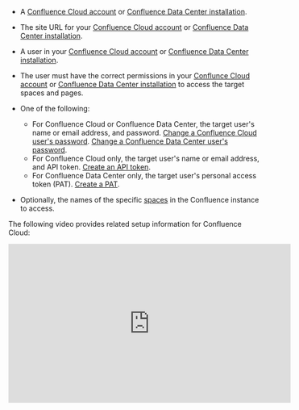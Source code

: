 - A [Confluence Cloud account](https://www.atlassian.com/software/confluence/pricing) or 
  [Confluence Data Center installation](https://confluence.atlassian.com/doc/installing-confluence-data-center-203603.html).
- The site URL for your [Confluence Cloud account](https://community.atlassian.com/t5/Confluence-questions/confluence-cloud-url/qaq-p/1157148) or 
  [Confluence Data Center installation](https://confluence.atlassian.com/confkb/how-to-find-your-site-url-to-set-up-the-confluence-data-center-and-server-mobile-app-938025792.html).
- A user in your [Confluence Cloud account](https://confluence.atlassian.com/cloud/invite-edit-and-remove-users-744721624.html) or 
  [Confluence Data Center installation](https://confluence.atlassian.com/doc/add-and-invite-users-138313.html).
- The user must have the correct permissions in your 
  [Conflunce Cloud account](https://support.atlassian.com/confluence-cloud/docs/what-are-confluence-cloud-permissions-and-restrictions/) or 
  [Confluence Data Center installation](https://confluence.atlassian.com/doc/permissions-and-restrictions-139557.html) to 
  access the target spaces and pages.
- One of the following:

  - For Confluence Cloud or Confluence Data Center, the target user's name or email address, and password. 
    [Change a Confluence Cloud user's password](https://support.atlassian.com/confluence-cloud/docs/change-your-confluence-password/). 
    [Change a Confluence Data Center user's password](https://confluence.atlassian.com/doc/change-your-password-139416.html).
  - For Confluence Cloud only, the target user's name or email address, and API token. 
    [Create an API token](https://support.atlassian.com/atlassian-account/docs/manage-api-tokens-for-your-atlassian-account/).
  - For Confluence Data Center only, the target user's personal access token (PAT). 
    [Create a PAT](https://confluence.atlassian.com/enterprise/using-personal-access-tokens-1026032365.html).

- Optionally, the names of the specific [spaces](https://support.atlassian.com/confluence-cloud/docs/navigate-spaces/) in the Confluence instance to access.

The following video provides related setup information for Confluence Cloud:

<iframe
width="560"
height="315"
src="https://www.youtube.com/embed/tXu6S6Pd7Dc"
title="YouTube video player"
frameborder="0"
allow="accelerometer; autoplay; clipboard-write; encrypted-media; gyroscope; picture-in-picture"
allowfullscreen
></iframe>